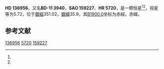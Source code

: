 {{Starbox begin
| name = HD 136956
}}
{{Starbox observe
| epoch = [[J2000.0|J2000.0]]
| constell = {{星座名待查}}<ref name=SIMBAD>{{cite web
 | url=http://simbad.u-strasbg.fr/simbad/sim-id?Ident=HR+5720
 | title=Pulsating variable Star
 | publisher=Centre de Données astronomiques de Strasbourg
 | work=SIMBAD
 | accessdate=2012-07-13
 | archive-date=2016-03-16
 | archive-url=https://web.archive.org/web/20160316233935/http://simbad.u-strasbg.fr/simbad/sim-id?Ident=HR+5720
 | dead-url=no
 }}</ref><ref name=DATA>{{cite web
 | url=http://vizier.u-strasbg.fr/viz-bin/VizieR-5?-out.add=.&-source=5050&-corr=PK=HR&-out.max=9999&HR=5720
 | title=VizieR Detailed Page
 | accessdate=2012-07-13
 | archive-date=2016-03-04
 | archive-url=https://web.archive.org/web/20160304205029/http://vizier.u-strasbg.fr/viz-bin/VizieR-5?-out.add=.&-source=5050&-corr=PK=HR&-out.max=9999&HR=5720
 | dead-url=no
 }}</ref>
| 星官 = 
| ra = {{RA|15|23|52.2}}<ref name=SIMBAD /><ref name=DATA />
| dec = {{DEC|-12|22|10}}<ref name=SIMBAD /><ref name=DATA />
| appmag_v = 5.72<ref name=SIMBAD /><ref name=DATA />
}}
{{Starbox character
| class = gG6<ref name=SIMBAD /><ref name=DATA />
| b-v = 1.04<ref name=SIMBAD /><ref name=DATA />
| u-b = <ref name=SIMBAD /><ref name=DATA />
| r-i = <ref name=SIMBAD /><ref name=DATA />
| variable = 
}}
{{Starbox astrometry
| radial_v = 
| prop_mo_ra = -26
| parallax = 
| p_error = 
}}
{{Starbox catalog
| names =BD-11 3940，[[SAO星表|SAO]] 159227，[[HD星表|HD]] 136956，[[HR星表|HR]] 5720}}
{{Starbox reference |Simbad=HR+5720}}
{{Starbox end}}

'''HD 136956'''，又名'''BD-11 3940'''，'''SAO 159227'''、'''HR 5720'''，是一颗恒星<ref name=SIMBAD /><ref name=DATA />，视星等为5.72，位于[[銀道座標系|銀經]]351.02，[[銀道座標系|銀緯]]35.9，其[[B1900.0|B1900.0]]坐标为赤經{{RA|15|18|22.9}}，赤緯{{DEC|-12|35.9|45}}。

== 参考文献 ==
{{reflist}}

{{star-stub}}

[[Category:HD和HDE天體|136956]]
[[Category:HR天體|5720]]
[[Category:SAO天體|159227]]